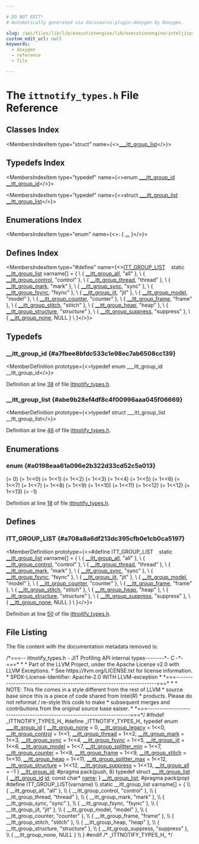```yaml
---

# DO NOT EDIT!
# Automatically generated via docusaurus-plugin-doxygen by Doxygen.

slug: /api/files/lib/lib/executionengine/lib/executionengine/inteljitprofiling/ittnotify-types-h
custom_edit_url: null
keywords:
  - doxygen
  - reference
  - file

---
```





# The `ittnotify_types.h` File Reference

<DoxygenPage pluginConfig={pluginConfig}>



## Classes Index

<MembersIndex>

<MembersIndexItem
  type="struct"
  name={<><a href="/docs/api/structs/---itt-group-list">___itt_group_list</a></>}>
</MembersIndexItem>

</MembersIndex>

## Typedefs Index

<MembersIndex>

<MembersIndexItem
  type="typedef"
  name={<>enum <a href="#a0198eaa61a096e2b322d33cd52c5a013">&#95;&#95;&#95;itt&#95;group&#95;id</a> <a href="#a7fbee8bfdc533c1e98ec7ab6508cc139">&#95;&#95;itt&#95;group&#95;id</a></>}>
</MembersIndexItem>

<MembersIndexItem
  type="typedef"
  name={<>struct <a href="/docs/api/structs/---itt-group-list">&#95;&#95;&#95;itt&#95;group&#95;list</a> <a href="#abe9b28ef4df8c4f00996aaa045f06669">&#95;&#95;itt&#95;group&#95;list</a></>}>
</MembersIndexItem>

</MembersIndex>

## Enumerations Index

<MembersIndex>

<MembersIndexItem
  type="enum"
  name={<>:  &#123; <a href="#a0198eaa61a096e2b322d33cd52c5a013">...</a> &#125;</>}>
</MembersIndexItem>

</MembersIndex>

## Defines Index

<MembersIndex>

<MembersIndexItem
  type="#define"
  name={<><a href="#a708a8a6df213dc395cfb0e1cb0ca5197">ITT&#95;GROUP&#95;LIST</a>&nbsp;&nbsp;&nbsp;    static <a href="#abe9b28ef4df8c4f00996aaa045f06669">&#95;&#95;itt&#95;group&#95;list</a> varname&#91;&#93; = &#123;       \\
        &#123; <a href="#a0198eaa61a096e2b322d33cd52c5a013aed3e44e1ea491695f95f14ddb95824ed">&#95;&#95;itt&#95;group&#95;all</a>,       &quot;all&quot;       &#125;, \\
        &#123; <a href="#a0198eaa61a096e2b322d33cd52c5a013a76647fa9c77a1d98604ee9887dba456b">&#95;&#95;itt&#95;group&#95;control</a>,   &quot;control&quot;   &#125;, \\
        &#123; <a href="#a0198eaa61a096e2b322d33cd52c5a013ac6423392a482373f089763f2b5fec395">&#95;&#95;itt&#95;group&#95;thread</a>,    &quot;thread&quot;    &#125;, \\
        &#123; <a href="#a0198eaa61a096e2b322d33cd52c5a013a21a21957ff2b6cc23f89e1025deefeea">&#95;&#95;itt&#95;group&#95;mark</a>,      &quot;mark&quot;      &#125;, \\
        &#123; <a href="#a0198eaa61a096e2b322d33cd52c5a013abd0ccaad01b974589c026f0e6d5cfb31">&#95;&#95;itt&#95;group&#95;sync</a>,      &quot;sync&quot;      &#125;, \\
        &#123; <a href="#a0198eaa61a096e2b322d33cd52c5a013a7d917791d6ac63e15a0753c5d2b8096a">&#95;&#95;itt&#95;group&#95;fsync</a>,     &quot;fsync&quot;     &#125;, \\
        &#123; <a href="#a0198eaa61a096e2b322d33cd52c5a013a49ab019b4a0e0479564ac4175c7f342e">&#95;&#95;itt&#95;group&#95;jit</a>,       &quot;jit&quot;       &#125;, \\
        &#123; <a href="#a0198eaa61a096e2b322d33cd52c5a013a8ca3370924fd3566e1284399158dad8e">&#95;&#95;itt&#95;group&#95;model</a>,     &quot;model&quot;     &#125;, \\
        &#123; <a href="#a0198eaa61a096e2b322d33cd52c5a013a1dcd981247d048e141db64b740685d06">&#95;&#95;itt&#95;group&#95;counter</a>,   &quot;counter&quot;   &#125;, \\
        &#123; <a href="#a0198eaa61a096e2b322d33cd52c5a013ab05ed6b87550f66913badecc5a9fef4d">&#95;&#95;itt&#95;group&#95;frame</a>,     &quot;frame&quot;     &#125;, \\
        &#123; <a href="#a0198eaa61a096e2b322d33cd52c5a013a6d5aa04f0798800f4942eb7ecb67382d">&#95;&#95;itt&#95;group&#95;stitch</a>,    &quot;stitch&quot;    &#125;, \\
        &#123; <a href="#a0198eaa61a096e2b322d33cd52c5a013a1ec9aedaf921f47b4f44a7c0812d8807">&#95;&#95;itt&#95;group&#95;heap</a>,      &quot;heap&quot;      &#125;, \\
        &#123; <a href="#a0198eaa61a096e2b322d33cd52c5a013ae64643ddcc5edc6f40cd27db2beed802">&#95;&#95;itt&#95;group&#95;structure</a>, &quot;structure&quot; &#125;, \\
        &#123; <a href="#a0198eaa61a096e2b322d33cd52c5a013ad6ff72a830ec3c1ae59fb26734f9b548">&#95;&#95;itt&#95;group&#95;suppress</a>,  &quot;suppress&quot;  &#125;, \\
        &#123; <a href="#a0198eaa61a096e2b322d33cd52c5a013a6c548a46381b2987350e54145d283915">&#95;&#95;itt&#95;group&#95;none</a>,      NULL        &#125;  \\
    &#125;</>}>
</MembersIndexItem>

</MembersIndex>


<SectionDefinition>

## Typedefs

### &#95;&#95;itt&#95;group&#95;id {#a7fbee8bfdc533c1e98ec7ab6508cc139}

<MemberDefinition
  prototype={<>typedef enum &#95;&#95;&#95;itt&#95;group&#95;id &#95;&#95;itt&#95;group&#95;id</>}>

Definition at line <a href="#l00038">38</a> of file <a href="/docs/api/files/lib/lib/executionengine/lib/executionengine/inteljitprofiling/ittnotify-types-h">ittnotify&#95;types.h</a>.
</MemberDefinition>

### &#95;&#95;itt&#95;group&#95;list {#abe9b28ef4df8c4f00996aaa045f06669}

<MemberDefinition
  prototype={<>typedef struct &#95;&#95;&#95;itt&#95;group&#95;list &#95;&#95;itt&#95;group&#95;list</>}>

Definition at line <a href="#l00046">46</a> of file <a href="/docs/api/files/lib/lib/executionengine/lib/executionengine/inteljitprofiling/ittnotify-types-h">ittnotify&#95;types.h</a>.
</MemberDefinition>

</SectionDefinition>

<SectionDefinition>

## Enumerations

### enum  {#a0198eaa61a096e2b322d33cd52c5a013}

<MemberDefinition
  prototype="enum ___itt_group_id ">

<EnumerationList title="Enumeration values">

<Link id="a0198eaa61a096e2b322d33cd52c5a013a6c548a46381b2987350e54145d283915" />
<EnumerationListItem name="__itt_group_none">
 (= 0)
</EnumerationListItem>

<Link id="a0198eaa61a096e2b322d33cd52c5a013ab711aa1b0a55a5161bd15dd47114e916" />
<EnumerationListItem name="__itt_group_legacy">
 (= 1&lt;&lt;0)
</EnumerationListItem>

<Link id="a0198eaa61a096e2b322d33cd52c5a013a76647fa9c77a1d98604ee9887dba456b" />
<EnumerationListItem name="__itt_group_control">
 (= 1&lt;&lt;1)
</EnumerationListItem>

<Link id="a0198eaa61a096e2b322d33cd52c5a013ac6423392a482373f089763f2b5fec395" />
<EnumerationListItem name="__itt_group_thread">
 (= 1&lt;&lt;2)
</EnumerationListItem>

<Link id="a0198eaa61a096e2b322d33cd52c5a013a21a21957ff2b6cc23f89e1025deefeea" />
<EnumerationListItem name="__itt_group_mark">
 (= 1&lt;&lt;3)
</EnumerationListItem>

<Link id="a0198eaa61a096e2b322d33cd52c5a013abd0ccaad01b974589c026f0e6d5cfb31" />
<EnumerationListItem name="__itt_group_sync">
 (= 1&lt;&lt;4)
</EnumerationListItem>

<Link id="a0198eaa61a096e2b322d33cd52c5a013a7d917791d6ac63e15a0753c5d2b8096a" />
<EnumerationListItem name="__itt_group_fsync">
 (= 1&lt;&lt;5)
</EnumerationListItem>

<Link id="a0198eaa61a096e2b322d33cd52c5a013a49ab019b4a0e0479564ac4175c7f342e" />
<EnumerationListItem name="__itt_group_jit">
 (= 1&lt;&lt;6)
</EnumerationListItem>

<Link id="a0198eaa61a096e2b322d33cd52c5a013a8ca3370924fd3566e1284399158dad8e" />
<EnumerationListItem name="__itt_group_model">
 (= 1&lt;&lt;7)
</EnumerationListItem>

<Link id="a0198eaa61a096e2b322d33cd52c5a013ac71454cb65ba932335eeb0dfa8ab9cdd" />
<EnumerationListItem name="__itt_group_splitter_min">
 (= 1&lt;&lt;7)
</EnumerationListItem>

<Link id="a0198eaa61a096e2b322d33cd52c5a013a1dcd981247d048e141db64b740685d06" />
<EnumerationListItem name="__itt_group_counter">
 (= 1&lt;&lt;8)
</EnumerationListItem>

<Link id="a0198eaa61a096e2b322d33cd52c5a013ab05ed6b87550f66913badecc5a9fef4d" />
<EnumerationListItem name="__itt_group_frame">
 (= 1&lt;&lt;9)
</EnumerationListItem>

<Link id="a0198eaa61a096e2b322d33cd52c5a013a6d5aa04f0798800f4942eb7ecb67382d" />
<EnumerationListItem name="__itt_group_stitch">
 (= 1&lt;&lt;10)
</EnumerationListItem>

<Link id="a0198eaa61a096e2b322d33cd52c5a013a1ec9aedaf921f47b4f44a7c0812d8807" />
<EnumerationListItem name="__itt_group_heap">
 (= 1&lt;&lt;11)
</EnumerationListItem>

<Link id="a0198eaa61a096e2b322d33cd52c5a013a58835bb64527bffaf809800abf41d9e9" />
<EnumerationListItem name="__itt_group_splitter_max">
 (= 1&lt;&lt;12)
</EnumerationListItem>

<Link id="a0198eaa61a096e2b322d33cd52c5a013ae64643ddcc5edc6f40cd27db2beed802" />
<EnumerationListItem name="__itt_group_structure">
 (= 1&lt;&lt;12)
</EnumerationListItem>

<Link id="a0198eaa61a096e2b322d33cd52c5a013ad6ff72a830ec3c1ae59fb26734f9b548" />
<EnumerationListItem name="__itt_group_suppress">
 (= 1&lt;&lt;13)
</EnumerationListItem>

<Link id="a0198eaa61a096e2b322d33cd52c5a013aed3e44e1ea491695f95f14ddb95824ed" />
<EnumerationListItem name="__itt_group_all">
 (= -1)
</EnumerationListItem>

</EnumerationList>

Definition at line <a href="#l00018">18</a> of file <a href="/docs/api/files/lib/lib/executionengine/lib/executionengine/inteljitprofiling/ittnotify-types-h">ittnotify&#95;types.h</a>.
</MemberDefinition>

</SectionDefinition>

<SectionDefinition>

## Defines

### ITT&#95;GROUP&#95;LIST {#a708a8a6df213dc395cfb0e1cb0ca5197}

<MemberDefinition
  prototype={<>#define ITT&#95;GROUP&#95;LIST&nbsp;&nbsp;&nbsp;    static <a href="#abe9b28ef4df8c4f00996aaa045f06669">&#95;&#95;itt&#95;group&#95;list</a> varname&#91;&#93; = &#123;       \\
        &#123; <a href="#a0198eaa61a096e2b322d33cd52c5a013aed3e44e1ea491695f95f14ddb95824ed">&#95;&#95;itt&#95;group&#95;all</a>,       &quot;all&quot;       &#125;, \\
        &#123; <a href="#a0198eaa61a096e2b322d33cd52c5a013a76647fa9c77a1d98604ee9887dba456b">&#95;&#95;itt&#95;group&#95;control</a>,   &quot;control&quot;   &#125;, \\
        &#123; <a href="#a0198eaa61a096e2b322d33cd52c5a013ac6423392a482373f089763f2b5fec395">&#95;&#95;itt&#95;group&#95;thread</a>,    &quot;thread&quot;    &#125;, \\
        &#123; <a href="#a0198eaa61a096e2b322d33cd52c5a013a21a21957ff2b6cc23f89e1025deefeea">&#95;&#95;itt&#95;group&#95;mark</a>,      &quot;mark&quot;      &#125;, \\
        &#123; <a href="#a0198eaa61a096e2b322d33cd52c5a013abd0ccaad01b974589c026f0e6d5cfb31">&#95;&#95;itt&#95;group&#95;sync</a>,      &quot;sync&quot;      &#125;, \\
        &#123; <a href="#a0198eaa61a096e2b322d33cd52c5a013a7d917791d6ac63e15a0753c5d2b8096a">&#95;&#95;itt&#95;group&#95;fsync</a>,     &quot;fsync&quot;     &#125;, \\
        &#123; <a href="#a0198eaa61a096e2b322d33cd52c5a013a49ab019b4a0e0479564ac4175c7f342e">&#95;&#95;itt&#95;group&#95;jit</a>,       &quot;jit&quot;       &#125;, \\
        &#123; <a href="#a0198eaa61a096e2b322d33cd52c5a013a8ca3370924fd3566e1284399158dad8e">&#95;&#95;itt&#95;group&#95;model</a>,     &quot;model&quot;     &#125;, \\
        &#123; <a href="#a0198eaa61a096e2b322d33cd52c5a013a1dcd981247d048e141db64b740685d06">&#95;&#95;itt&#95;group&#95;counter</a>,   &quot;counter&quot;   &#125;, \\
        &#123; <a href="#a0198eaa61a096e2b322d33cd52c5a013ab05ed6b87550f66913badecc5a9fef4d">&#95;&#95;itt&#95;group&#95;frame</a>,     &quot;frame&quot;     &#125;, \\
        &#123; <a href="#a0198eaa61a096e2b322d33cd52c5a013a6d5aa04f0798800f4942eb7ecb67382d">&#95;&#95;itt&#95;group&#95;stitch</a>,    &quot;stitch&quot;    &#125;, \\
        &#123; <a href="#a0198eaa61a096e2b322d33cd52c5a013a1ec9aedaf921f47b4f44a7c0812d8807">&#95;&#95;itt&#95;group&#95;heap</a>,      &quot;heap&quot;      &#125;, \\
        &#123; <a href="#a0198eaa61a096e2b322d33cd52c5a013ae64643ddcc5edc6f40cd27db2beed802">&#95;&#95;itt&#95;group&#95;structure</a>, &quot;structure&quot; &#125;, \\
        &#123; <a href="#a0198eaa61a096e2b322d33cd52c5a013ad6ff72a830ec3c1ae59fb26734f9b548">&#95;&#95;itt&#95;group&#95;suppress</a>,  &quot;suppress&quot;  &#125;, \\
        &#123; <a href="#a0198eaa61a096e2b322d33cd52c5a013a6c548a46381b2987350e54145d283915">&#95;&#95;itt&#95;group&#95;none</a>,      NULL        &#125;  \\
    &#125;</>}>

Definition at line <a href="#l00050">50</a> of file <a href="/docs/api/files/lib/lib/executionengine/lib/executionengine/inteljitprofiling/ittnotify-types-h">ittnotify&#95;types.h</a>.
</MemberDefinition>

</SectionDefinition>

## File Listing

The file content with the documentation metadata removed is:

<ProgramListing>

<Link id="l00001" /><CodeLine lineNumber="1"><Highlight kind="comment">/&#42;===-- ittnotify&#95;types.h - JIT Profiling API internal types--------&#42;- C -&#42;-===&#42;</Highlight></CodeLine>
<Link id="l00002" /><CodeLine lineNumber="2"><Highlight kind="comment"> &#42;</Highlight></CodeLine>
<Link id="l00003" /><CodeLine lineNumber="3"><Highlight kind="comment"> &#42; Part of the LLVM Project, under the Apache License v2.0 with LLVM Exceptions.</Highlight></CodeLine>
<Link id="l00004" /><CodeLine lineNumber="4"><Highlight kind="comment"> &#42; See https://llvm.org/LICENSE.txt for license information.</Highlight></CodeLine>
<Link id="l00005" /><CodeLine lineNumber="5"><Highlight kind="comment"> &#42; SPDX-License-Identifier: Apache-2.0 WITH LLVM-exception</Highlight></CodeLine>
<Link id="l00006" /><CodeLine lineNumber="6"><Highlight kind="comment"> &#42;</Highlight></CodeLine>
<Link id="l00007" /><CodeLine lineNumber="7"><Highlight kind="comment"> &#42;===----------------------------------------------------------------------===&#42;</Highlight></CodeLine>
<Link id="l00008" /><CodeLine lineNumber="8"><Highlight kind="comment"> &#42;</Highlight></CodeLine>
<Link id="l00009" /><CodeLine lineNumber="9"><Highlight kind="comment"> &#42; NOTE: This file comes in a style different from the rest of LLVM</Highlight></CodeLine>
<Link id="l00010" /><CodeLine lineNumber="10"><Highlight kind="comment"> &#42; source base since  this is a piece of code shared from Intel(R)</Highlight></CodeLine>
<Link id="l00011" /><CodeLine lineNumber="11"><Highlight kind="comment"> &#42; products.  Please do not reformat / re-style this code to make</Highlight></CodeLine>
<Link id="l00012" /><CodeLine lineNumber="12"><Highlight kind="comment"> &#42; subsequent merges and contributions from the original source base eaiser.</Highlight></CodeLine>
<Link id="l00013" /><CodeLine lineNumber="13"><Highlight kind="comment"> &#42;</Highlight></CodeLine>
<Link id="l00014" /><CodeLine lineNumber="14"><Highlight kind="comment"> &#42;===----------------------------------------------------------------------===&#42;/</Highlight><Highlight kind="normal"></Highlight></CodeLine>
<Link id="l00015" /><CodeLine lineNumber="15"><Highlight kind="normal"></Highlight><Highlight kind="preprocessor">#ifndef &#95;ITTNOTIFY&#95;TYPES&#95;H&#95;</Highlight><Highlight kind="normal"></Highlight></CodeLine>
<Link id="l00016" /><CodeLine lineNumber="16"><Highlight kind="normal"></Highlight><Highlight kind="preprocessor">#define &#95;ITTNOTIFY&#95;TYPES&#95;H&#95;</Highlight><Highlight kind="normal"></Highlight></CodeLine>
<Link id="l00017" /><CodeLine lineNumber="17"><Highlight kind="normal"></Highlight></CodeLine>
<Link id="l00018" /><CodeLine lineNumber="18" lineLink="#a0198eaa61a096e2b322d33cd52c5a013"><Highlight kind="normal"></Highlight><Highlight kind="keyword">typedef</Highlight><Highlight kind="normal"> </Highlight><Highlight kind="keyword">enum</Highlight><Highlight kind="normal"> <a href="#a0198eaa61a096e2b322d33cd52c5a013">&#95;&#95;&#95;itt&#95;group&#95;id</a></Highlight></CodeLine>
<Link id="l00019" /><CodeLine lineNumber="19"><Highlight kind="normal">&#123;</Highlight></CodeLine>
<Link id="l00020" /><CodeLine lineNumber="20" lineLink="#a0198eaa61a096e2b322d33cd52c5a013a6c548a46381b2987350e54145d283915"><Highlight kind="normal">    <a href="#a0198eaa61a096e2b322d33cd52c5a013a6c548a46381b2987350e54145d283915">&#95;&#95;itt&#95;group&#95;none</a>      = 0,</Highlight></CodeLine>
<Link id="l00021" /><CodeLine lineNumber="21" lineLink="#a0198eaa61a096e2b322d33cd52c5a013ab711aa1b0a55a5161bd15dd47114e916"><Highlight kind="normal">    <a href="#a0198eaa61a096e2b322d33cd52c5a013ab711aa1b0a55a5161bd15dd47114e916">&#95;&#95;itt&#95;group&#95;legacy</a>    = 1&lt;&lt;0,</Highlight></CodeLine>
<Link id="l00022" /><CodeLine lineNumber="22" lineLink="#a0198eaa61a096e2b322d33cd52c5a013a76647fa9c77a1d98604ee9887dba456b"><Highlight kind="normal">    <a href="#a0198eaa61a096e2b322d33cd52c5a013a76647fa9c77a1d98604ee9887dba456b">&#95;&#95;itt&#95;group&#95;control</a>   = 1&lt;&lt;1,</Highlight></CodeLine>
<Link id="l00023" /><CodeLine lineNumber="23" lineLink="#a0198eaa61a096e2b322d33cd52c5a013ac6423392a482373f089763f2b5fec395"><Highlight kind="normal">    <a href="#a0198eaa61a096e2b322d33cd52c5a013ac6423392a482373f089763f2b5fec395">&#95;&#95;itt&#95;group&#95;thread</a>    = 1&lt;&lt;2,</Highlight></CodeLine>
<Link id="l00024" /><CodeLine lineNumber="24" lineLink="#a0198eaa61a096e2b322d33cd52c5a013a21a21957ff2b6cc23f89e1025deefeea"><Highlight kind="normal">    <a href="#a0198eaa61a096e2b322d33cd52c5a013a21a21957ff2b6cc23f89e1025deefeea">&#95;&#95;itt&#95;group&#95;mark</a>      = 1&lt;&lt;3,</Highlight></CodeLine>
<Link id="l00025" /><CodeLine lineNumber="25" lineLink="#a0198eaa61a096e2b322d33cd52c5a013abd0ccaad01b974589c026f0e6d5cfb31"><Highlight kind="normal">    <a href="#a0198eaa61a096e2b322d33cd52c5a013abd0ccaad01b974589c026f0e6d5cfb31">&#95;&#95;itt&#95;group&#95;sync</a>      = 1&lt;&lt;4,</Highlight></CodeLine>
<Link id="l00026" /><CodeLine lineNumber="26" lineLink="#a0198eaa61a096e2b322d33cd52c5a013a7d917791d6ac63e15a0753c5d2b8096a"><Highlight kind="normal">    <a href="#a0198eaa61a096e2b322d33cd52c5a013a7d917791d6ac63e15a0753c5d2b8096a">&#95;&#95;itt&#95;group&#95;fsync</a>     = 1&lt;&lt;5,</Highlight></CodeLine>
<Link id="l00027" /><CodeLine lineNumber="27" lineLink="#a0198eaa61a096e2b322d33cd52c5a013a49ab019b4a0e0479564ac4175c7f342e"><Highlight kind="normal">    <a href="#a0198eaa61a096e2b322d33cd52c5a013a49ab019b4a0e0479564ac4175c7f342e">&#95;&#95;itt&#95;group&#95;jit</a>       = 1&lt;&lt;6,</Highlight></CodeLine>
<Link id="l00028" /><CodeLine lineNumber="28" lineLink="#a0198eaa61a096e2b322d33cd52c5a013a8ca3370924fd3566e1284399158dad8e"><Highlight kind="normal">    <a href="#a0198eaa61a096e2b322d33cd52c5a013a8ca3370924fd3566e1284399158dad8e">&#95;&#95;itt&#95;group&#95;model</a>     = 1&lt;&lt;7,</Highlight></CodeLine>
<Link id="l00029" /><CodeLine lineNumber="29" lineLink="#a0198eaa61a096e2b322d33cd52c5a013ac71454cb65ba932335eeb0dfa8ab9cdd"><Highlight kind="normal">    <a href="#a0198eaa61a096e2b322d33cd52c5a013ac71454cb65ba932335eeb0dfa8ab9cdd">&#95;&#95;itt&#95;group&#95;splitter&#95;min</a> = 1&lt;&lt;7,</Highlight></CodeLine>
<Link id="l00030" /><CodeLine lineNumber="30" lineLink="#a0198eaa61a096e2b322d33cd52c5a013a1dcd981247d048e141db64b740685d06"><Highlight kind="normal">    <a href="#a0198eaa61a096e2b322d33cd52c5a013a1dcd981247d048e141db64b740685d06">&#95;&#95;itt&#95;group&#95;counter</a>   = 1&lt;&lt;8,</Highlight></CodeLine>
<Link id="l00031" /><CodeLine lineNumber="31" lineLink="#a0198eaa61a096e2b322d33cd52c5a013ab05ed6b87550f66913badecc5a9fef4d"><Highlight kind="normal">    <a href="#a0198eaa61a096e2b322d33cd52c5a013ab05ed6b87550f66913badecc5a9fef4d">&#95;&#95;itt&#95;group&#95;frame</a>     = 1&lt;&lt;9,</Highlight></CodeLine>
<Link id="l00032" /><CodeLine lineNumber="32" lineLink="#a0198eaa61a096e2b322d33cd52c5a013a6d5aa04f0798800f4942eb7ecb67382d"><Highlight kind="normal">    <a href="#a0198eaa61a096e2b322d33cd52c5a013a6d5aa04f0798800f4942eb7ecb67382d">&#95;&#95;itt&#95;group&#95;stitch</a>    = 1&lt;&lt;10,</Highlight></CodeLine>
<Link id="l00033" /><CodeLine lineNumber="33" lineLink="#a0198eaa61a096e2b322d33cd52c5a013a1ec9aedaf921f47b4f44a7c0812d8807"><Highlight kind="normal">    <a href="#a0198eaa61a096e2b322d33cd52c5a013a1ec9aedaf921f47b4f44a7c0812d8807">&#95;&#95;itt&#95;group&#95;heap</a>      = 1&lt;&lt;11,</Highlight></CodeLine>
<Link id="l00034" /><CodeLine lineNumber="34" lineLink="#a0198eaa61a096e2b322d33cd52c5a013a58835bb64527bffaf809800abf41d9e9"><Highlight kind="normal">    <a href="#a0198eaa61a096e2b322d33cd52c5a013a58835bb64527bffaf809800abf41d9e9">&#95;&#95;itt&#95;group&#95;splitter&#95;max</a> = 1&lt;&lt;12,</Highlight></CodeLine>
<Link id="l00035" /><CodeLine lineNumber="35" lineLink="#a0198eaa61a096e2b322d33cd52c5a013ae64643ddcc5edc6f40cd27db2beed802"><Highlight kind="normal">    <a href="#a0198eaa61a096e2b322d33cd52c5a013ae64643ddcc5edc6f40cd27db2beed802">&#95;&#95;itt&#95;group&#95;structure</a> = 1&lt;&lt;12,</Highlight></CodeLine>
<Link id="l00036" /><CodeLine lineNumber="36" lineLink="#a0198eaa61a096e2b322d33cd52c5a013ad6ff72a830ec3c1ae59fb26734f9b548"><Highlight kind="normal">    <a href="#a0198eaa61a096e2b322d33cd52c5a013ad6ff72a830ec3c1ae59fb26734f9b548">&#95;&#95;itt&#95;group&#95;suppress</a> = 1&lt;&lt;13,</Highlight></CodeLine>
<Link id="l00037" /><CodeLine lineNumber="37" lineLink="#a0198eaa61a096e2b322d33cd52c5a013aed3e44e1ea491695f95f14ddb95824ed"><Highlight kind="normal">    <a href="#a0198eaa61a096e2b322d33cd52c5a013aed3e44e1ea491695f95f14ddb95824ed">&#95;&#95;itt&#95;group&#95;all</a>       = -1</Highlight></CodeLine>
<Link id="l00038" /><CodeLine lineNumber="38" lineLink="#a7fbee8bfdc533c1e98ec7ab6508cc139"><Highlight kind="normal">&#125; <a href="#a7fbee8bfdc533c1e98ec7ab6508cc139">&#95;&#95;itt&#95;group&#95;id</a>;</Highlight></CodeLine>
<Link id="l00039" /><CodeLine lineNumber="39"><Highlight kind="normal"></Highlight></CodeLine>
<Link id="l00040" /><CodeLine lineNumber="40"><Highlight kind="normal"></Highlight><Highlight kind="preprocessor">#pragma pack(push, 8)</Highlight><Highlight kind="normal"></Highlight></CodeLine>
<Link id="l00041" /><CodeLine lineNumber="41"><Highlight kind="normal"></Highlight></CodeLine>
<Link id="l00042" /><CodeLine lineNumber="42" lineLink="/docs/api/structs/---itt-group-list"><Highlight kind="normal"></Highlight><Highlight kind="keyword">typedef</Highlight><Highlight kind="normal"> </Highlight><Highlight kind="keyword">struct </Highlight><Highlight kind="normal"><a href="/docs/api/structs/---itt-group-list">&#95;&#95;&#95;itt&#95;group&#95;list</a></Highlight></CodeLine>
<Link id="l00043" /><CodeLine lineNumber="43"><Highlight kind="normal">&#123;</Highlight></CodeLine>
<Link id="l00044" /><CodeLine lineNumber="44" lineLink="/docs/api/structs/---itt-group-list/#a0be1db69af1d8a515915bf594f0f9a7e"><Highlight kind="normal">    <a href="#a7fbee8bfdc533c1e98ec7ab6508cc139">&#95;&#95;itt&#95;group&#95;id</a> <a href="/docs/api/structs/---itt-group-list/#a0be1db69af1d8a515915bf594f0f9a7e">id</a>;</Highlight></CodeLine>
<Link id="l00045" /><CodeLine lineNumber="45" lineLink="/docs/api/structs/---itt-group-list/#a7ec0e147be42b6d715189f283d6d6784"><Highlight kind="normal">    </Highlight><Highlight kind="keyword">const</Highlight><Highlight kind="normal"> </Highlight><Highlight kind="keywordtype">char</Highlight><Highlight kind="normal">&#42;    <a href="/docs/api/structs/---itt-group-list/#a7ec0e147be42b6d715189f283d6d6784">name</a>;</Highlight></CodeLine>
<Link id="l00046" /><CodeLine lineNumber="46" lineLink="#abe9b28ef4df8c4f00996aaa045f06669"><Highlight kind="normal">&#125; <a href="#abe9b28ef4df8c4f00996aaa045f06669">&#95;&#95;itt&#95;group&#95;list</a>;</Highlight></CodeLine>
<Link id="l00047" /><CodeLine lineNumber="47"><Highlight kind="normal"></Highlight></CodeLine>
<Link id="l00048" /><CodeLine lineNumber="48"><Highlight kind="normal"></Highlight><Highlight kind="preprocessor">#pragma pack(pop)</Highlight><Highlight kind="normal"></Highlight></CodeLine>
<Link id="l00049" /><CodeLine lineNumber="49"><Highlight kind="normal"></Highlight></CodeLine>
<Link id="l00050" /><CodeLine lineNumber="50" lineLink="#a708a8a6df213dc395cfb0e1cb0ca5197"><Highlight kind="normal"></Highlight><Highlight kind="preprocessor">#define ITT&#95;GROUP&#95;LIST(varname) \\</Highlight></CodeLine>
<Link id="l00051" /><CodeLine lineNumber="51"><Highlight kind="preprocessor">    static &#95;&#95;itt&#95;group&#95;list varname&#91;&#93; = &#123;       \\</Highlight></CodeLine>
<Link id="l00052" /><CodeLine lineNumber="52"><Highlight kind="preprocessor">        &#123; &#95;&#95;itt&#95;group&#95;all,       &quot;all&quot;       &#125;, \\</Highlight></CodeLine>
<Link id="l00053" /><CodeLine lineNumber="53"><Highlight kind="preprocessor">        &#123; &#95;&#95;itt&#95;group&#95;control,   &quot;control&quot;   &#125;, \\</Highlight></CodeLine>
<Link id="l00054" /><CodeLine lineNumber="54"><Highlight kind="preprocessor">        &#123; &#95;&#95;itt&#95;group&#95;thread,    &quot;thread&quot;    &#125;, \\</Highlight></CodeLine>
<Link id="l00055" /><CodeLine lineNumber="55"><Highlight kind="preprocessor">        &#123; &#95;&#95;itt&#95;group&#95;mark,      &quot;mark&quot;      &#125;, \\</Highlight></CodeLine>
<Link id="l00056" /><CodeLine lineNumber="56"><Highlight kind="preprocessor">        &#123; &#95;&#95;itt&#95;group&#95;sync,      &quot;sync&quot;      &#125;, \\</Highlight></CodeLine>
<Link id="l00057" /><CodeLine lineNumber="57"><Highlight kind="preprocessor">        &#123; &#95;&#95;itt&#95;group&#95;fsync,     &quot;fsync&quot;     &#125;, \\</Highlight></CodeLine>
<Link id="l00058" /><CodeLine lineNumber="58"><Highlight kind="preprocessor">        &#123; &#95;&#95;itt&#95;group&#95;jit,       &quot;jit&quot;       &#125;, \\</Highlight></CodeLine>
<Link id="l00059" /><CodeLine lineNumber="59"><Highlight kind="preprocessor">        &#123; &#95;&#95;itt&#95;group&#95;model,     &quot;model&quot;     &#125;, \\</Highlight></CodeLine>
<Link id="l00060" /><CodeLine lineNumber="60"><Highlight kind="preprocessor">        &#123; &#95;&#95;itt&#95;group&#95;counter,   &quot;counter&quot;   &#125;, \\</Highlight></CodeLine>
<Link id="l00061" /><CodeLine lineNumber="61"><Highlight kind="preprocessor">        &#123; &#95;&#95;itt&#95;group&#95;frame,     &quot;frame&quot;     &#125;, \\</Highlight></CodeLine>
<Link id="l00062" /><CodeLine lineNumber="62"><Highlight kind="preprocessor">        &#123; &#95;&#95;itt&#95;group&#95;stitch,    &quot;stitch&quot;    &#125;, \\</Highlight></CodeLine>
<Link id="l00063" /><CodeLine lineNumber="63"><Highlight kind="preprocessor">        &#123; &#95;&#95;itt&#95;group&#95;heap,      &quot;heap&quot;      &#125;, \\</Highlight></CodeLine>
<Link id="l00064" /><CodeLine lineNumber="64"><Highlight kind="preprocessor">        &#123; &#95;&#95;itt&#95;group&#95;structure, &quot;structure&quot; &#125;, \\</Highlight></CodeLine>
<Link id="l00065" /><CodeLine lineNumber="65"><Highlight kind="preprocessor">        &#123; &#95;&#95;itt&#95;group&#95;suppress,  &quot;suppress&quot;  &#125;, \\</Highlight></CodeLine>
<Link id="l00066" /><CodeLine lineNumber="66"><Highlight kind="preprocessor">        &#123; &#95;&#95;itt&#95;group&#95;none,      NULL        &#125;  \\</Highlight></CodeLine>
<Link id="l00067" /><CodeLine lineNumber="67"><Highlight kind="preprocessor">    &#125;</Highlight><Highlight kind="normal"></Highlight></CodeLine>
<Link id="l00068" /><CodeLine lineNumber="68"><Highlight kind="normal"></Highlight></CodeLine>
<Link id="l00069" /><CodeLine lineNumber="69"><Highlight kind="normal"></Highlight><Highlight kind="preprocessor">#endif </Highlight><Highlight kind="comment">/&#42; &#95;ITTNOTIFY&#95;TYPES&#95;H&#95; &#42;/</Highlight><Highlight kind="preprocessor"></Highlight></CodeLine>

</ProgramListing>


</DoxygenPage>
